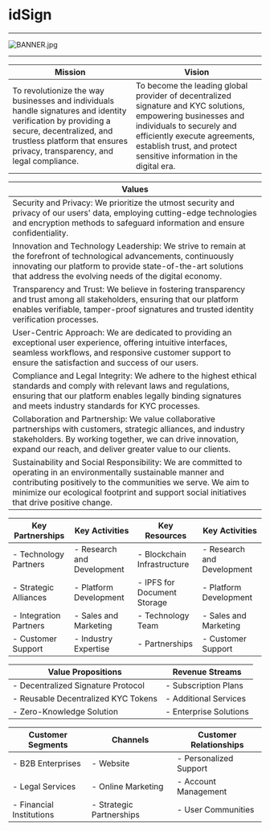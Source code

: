 # idSign

---

![BANNER.jpg](/BANNER.jpg)

---
| Mission | Vision |
| --- | --- |
| To revolutionize the way businesses and individuals handle signatures and identity verification by providing a secure, decentralized, and trustless platform that ensures privacy, transparency, and legal compliance. | To become the leading global provider of decentralized signature and KYC solutions, empowering businesses and individuals to securely and efficiently execute agreements, establish trust, and protect sensitive information in the digital era. |

| Values |
| --- |
| Security and Privacy: We prioritize the utmost security and privacy of our users' data, employing cutting-edge technologies and encryption methods to safeguard information and ensure confidentiality. |
| Innovation and Technology Leadership: We strive to remain at the forefront of technological advancements, continuously innovating our platform to provide state-of-the-art solutions that address the evolving needs of the digital economy. |
| Transparency and Trust: We believe in fostering transparency and trust among all stakeholders, ensuring that our platform enables verifiable, tamper-proof signatures and trusted identity verification processes. |
| User-Centric Approach: We are dedicated to providing an exceptional user experience, offering intuitive interfaces, seamless workflows, and responsive customer support to ensure the satisfaction and success of our users. |
| Compliance and Legal Integrity: We adhere to the highest ethical standards and comply with relevant laws and regulations, ensuring that our platform enables legally binding signatures and meets industry standards for KYC processes. |
| Collaboration and Partnership: We value collaborative partnerships with customers, strategic alliances, and industry stakeholders. By working together, we can drive innovation, expand our reach, and deliver greater value to our clients. |
| Sustainability and Social Responsibility: We are committed to operating in an environmentally sustainable manner and contributing positively to the communities we serve. We aim to minimize our ecological footprint and support social initiatives that drive positive change. |

| Key Partnerships | Key Activities | Key Resources |  Key Activities |
| --- | --- | --- | --- |
| - Technology Partners | - Research and Development |- Blockchain Infrastructure | - Research and Development |
| - Strategic Alliances | - Platform Development |- IPFS for Document Storage |- Platform Development |
| - Integration Partners | - Sales and Marketing |- Technology Team | - Sales and Marketing |
| - Customer Support |- Industry Expertise | - Partnerships |- Customer Support |

| Value Propositions | Revenue Streams |
| --- | --- |
|  - Decentralized Signature Protocol | - Subscription Plans |
|  - Reusable Decentralized KYC Tokens |- Additional Services |
|  - Zero-Knowledge Solution |- Enterprise Solutions |


| Customer Segments | Channels |Customer Relationships |
| --- | --- |--- |
| - B2B Enterprises | - Website |- Personalized Support |
| - Legal Services | - Online Marketing | - Account Management | 
| - Financial Institutions | - Strategic Partnerships |- User Communities | 




